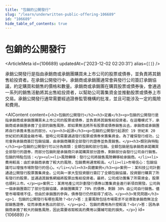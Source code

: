 ```yaml
---
title: "包銷的公開發行"
slug: "/learn/underwritten-public-offering-106689"
id: "106689"
hide_table_of_contents: true
---
```



# 包銷的公開發行

<ArticleMeta id={106689} updatedAt={'2023-12-02 02:20:31'} alias={`[]`} />
<div className='border-solid border-b border-t-0 my-4 border-[var(--ifm-color-gray-300)]' />

承銷公開發行是指由承銷商或承銷團購買未上市公司的股票或債券，並負責將其銷售給投資者。在承銷公開發行中，承銷商或承銷團通常會與發行公司簽訂承銷協議，約定購買和銷售的價格和數量。承銷商或承銷團在購買股票或債券後，會通過一系列的銷售活動將其出售給投資者，以幫助公司籌集資金並推動股票或債券上市交易。承銷公開發行通常需要經過證券監管機構的批准，並且可能涉及一定的風險和費用。

<AIContent content={`<h2>包銷的公開發行</h2><h3>定義</h3><p>包銷的公開發行是指承銷商或承銷團購買未上市公司的股票或債券，並負責將其銷售給投資者。在這種模式下，承銷商或承銷團承擔了全部的銷售風險，即如果無法將所有股票或債券銷售出去，承銷商或承銷團將自行承擔未售出的部分。</p><h3>起源</h3><p>包銷的公開發行起源於 19 世紀末 20 世紀初的美國金融市場，當時公司需要通過發行股票或債券來籌集資金。為了確保發行成功，公司會與承銷商簽訂包銷協議，由承銷商購買全部發行的證券並負責銷售。</p><h3>類別與特點</h3><p>包銷的公開發行可以分為兩類：全額包銷和部分包銷。全額包銷是指承銷商承諾購買全部發行的證券，而部分包銷則是承銷商只承諾購買部分證券，剩餘部分由發行公司自行銷售。包銷的特點包括：</p><ul><li>風險轉移：發行公司將銷售風險轉移給承銷商。</li><li>費用較高：由於承銷商承擔了較大的風險，包銷費用通常較高。</li><li>市場信心：包銷協議可以增強市場對發行的信心。</li></ul><h3>具體案例</h3><p>案例一：某科技公司計劃通過公開發行股票籌集資金。公司與一家大型投資銀行簽訂了全額包銷協議，投資銀行購買了所有發行的股票，並通過其銷售網絡將股票出售給投資者。最終，公司成功籌集了所需資金，股票也順利上市。</p><p>案例二：某房地產公司計劃發行債券以籌集資金進行新項目開發。公司與一個承銷團簽訂了部分包銷協議，承銷團購買了 70% 的債券，剩餘 30% 由公司自行銷售。儘管市場環境不佳，但由於承銷團的參與，債券發行仍然取得了成功。</p><h3>常見問題</h3><p>1. 包銷的公開發行有哪些風險？<br/>答：主要風險包括市場需求不足導致承銷商無法全部銷售證券，從而承擔未售出的部分。</p><p>2. 包銷的費用為什麼較高？<br/>答：因為承銷商承擔了較大的銷售風險，因此需要收取較高的費用以彌補可能的損失。</p>`} id={106689} />
